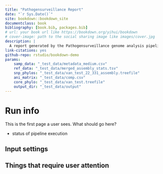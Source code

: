 ```yaml
--- 
title: "Pathogensurveillance Report"
date: "`r Sys.Date()`"
site: bookdown::bookdown_site
documentclass: book
bibliography: [book.bib, packages.bib]
# url: your book url like https://bookdown.org/yihui/bookdown
# cover-image: path to the social sharing image like images/cover.jpg
description: |
  A report generated by the Pathogensurveillance genome analysis pipeline.
link-citations: yes
github-repo: rstudio/bookdown-demo
params:
    samp_data: "_test_data/metadata_medium.csv"
    ref_data: "_test_data/merged_assembly_stats.tsv"
    snp_phylos: "_test_data/xan_test_22_331_assembly.treefile"
    ani_matrix: "_test_data/comp.csv"
    core_phylo: "_test_data/xan_test.treefile"
    output_dir: "_test_data/output"
---
```


# Run info

This is the first page a user sees.
What should go here?

* status of pipeline execution

## Input settings

## Things that require user attention
